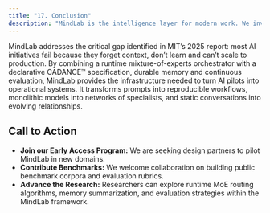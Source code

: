 ```yaml
---
title: "17. Conclusion"
description: "MindLab is the intelligence layer for modern work. We invite you to join us in bridging the AI Implementation Gap."
---
```


MindLab addresses the critical gap identified in MIT’s 2025 report: most AI initiatives fail because they forget context, don’t learn and can’t scale to production. By combining a runtime mixture-of-experts orchestrator with a declarative CADANCE™ specification, durable memory and continuous evaluation, MindLab provides the infrastructure needed to turn AI pilots into operational systems. It transforms prompts into reproducible workflows, monolithic models into networks of specialists, and static conversations into evolving relationships.

## Call to Action

- **Join our Early Access Program:** We are seeking design partners to pilot MindLab in new domains.
- **Contribute Benchmarks:** We welcome collaboration on building public benchmark corpora and evaluation rubrics.
- **Advance the Research:** Researchers can explore runtime MoE routing algorithms, memory summarization, and evaluation strategies within the MindLab framework.